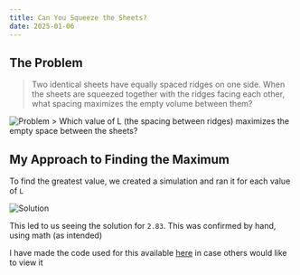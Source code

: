 ```yaml
---
title: Can You Squeeze the Sheets?
date: 2025-01-06
---
```


## The Problem

> Two identical sheets have equally spaced ridges on one side. When the sheets are squeezed together with the ridges facing each other, what spacing maximizes the empty volume between them?
<img src="/_static/images/semicircleProblem.png" alt="Problem" />
> Which value of L (the spacing between ridges) maximizes the empty space between the sheets?


## My Approach to Finding the Maximum

To find the greatest value, we created a simulation and ran it for each value of `L`

<img src="/_static/images/semicircleSolution.gif" alt="Solution" />

This led to us seeing the solution for `2.83`. This was confirmed by hand, using math (as intended)

I have made the code used for this available [here](https://gist.github.com/trbarron/e0faa616a4b89e1ab4e3f0fb08159920) in case others would like to view it
